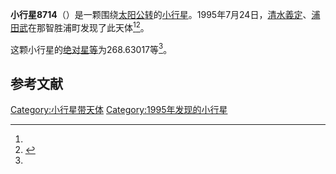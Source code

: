 {{Infobox planet
| bgcolour = #FFFFC0
| name = 8714
| symbol = 
| image = 
| caption = 
| discovery = yes
| discovery_ref = 
| discoverer = [[清水義定|清水義定]]、[[浦田武|浦田武]]
| discovery_site = [[那智胜浦町|那智胜浦町]] 
| discovered = 1995年7月24日
| designations = yes
| mp_name = 
| named_after = 
| alt_names = 1995 OT/ 1985 SG6 / 1985 US6 / 1985 VZ5
| mp_category = [[主带小行星|主带小行星]]
| orbit_ref = <ref name="a">[http://ssd.jpl.nasa.gov/sbdb.cgi?sstr=8714 8714] {{Wayback|url=http://ssd.jpl.nasa.gov/sbdb.cgi?sstr=8714 |date=20210822224706 }}，小行星數據庫瀏覽器（JPL Small-Body Database Browser）－[[美国国家航空航天局|美国国家航空航天局]]喷气推进实验室</ref>
| epoch = 2456400.5 (2013年4月18日更新)
| aphelion = {{convert|2.7480350|AU|km|3|abbr=on|lk=out}}
| perihelion = {{convert|1.8154502|AU|km|3|abbr=on}}
| semimajor = {{convert|2.2817426|AU|km|3|abbr=on}}
| eccentricity = 0.204358
| period = 1258.920809 [[日|日]]<br />3.45[[儒略年|儒略年]]
| avg_speed = 
| inclination = 4.14857
| asc_node = 33.19961
| mean_anomaly = 
| arg_peri = 268.63017
| satellites = 
| physical_characteristics = yes
| dimensions = 
| mass = 
| density = 
| surface_grav = 
| escape_velocity = 
| sidereal_day = 
| axial_tilt = 
| pole_ecliptic_lat = 
| pole_ecliptic_lon = 
| albedo = 
| temperatures= 
| temp_name1 = 
| mean_temp_1 = 
| max_temp_1 = 
| temp_name2 = 
| max_temp_2 = 
| spectral_type = 
| abs_magnitude = 268.63017
}}

'''小行星8714'''（{{lang-en|8714}}）是一颗围绕[[太阳|太阳]][[公转|公转]]的[[小行星|小行星]]。1995年7月24日，[[清水義定|清水義定]]、[[浦田武|浦田武]]在那智胜浦町发现了此天体<ref name="a" /><ref>{{cite news|title=小行星列表|url=http://cfa-www.harvard.edu/iau/lists/NumberedMPs.txt|accessdate=2013-07-08|newspaper=哈佛大学|archive-date=2008-05-17|archive-url=https://web.archive.org/web/20080517010638/http://cfa-www.harvard.edu/iau/lists/NumberedMPs.txt|dead-url=no}}</ref>。

这颗小行星的[[绝对星等|绝对星等]]为268.63017等<ref name="a" />。

==参考文献==
{{reflist}}
{{Minor Planet Number|[[小行星8713|小行星8713]]|[[小行星8715|小行星8715]]}}

{{小天体}}

[[Category:小行星带天体|Category:小行星带天体]]
[[Category:1995年发现的小行星|Category:1995年发现的小行星]]

{{asteroid-stub}}